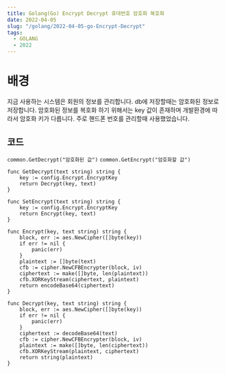 ```yaml
---
title: Golang(Go) Encrypt Decrypt 휴대번호 암호화 복호화
date: 2022-04-05
slug: "/golang/2022-04-05-go-Encrypt-Decrypt"
tags:
  - GOLANG
  - 2022
---
```


# 배경
지금 사용하는 시스템은 회원의 정보를 관리합니다.
db에 저장할때는 암호화된 정보로 저장합니다.
암호화된 정보를 복호화 하기 위해서는 key 값이 존재하며
개발환경에 따라서 암호화 키가 다릅니다.
주로 핸드폰 번호를 관리할때 사용했었습니다.

## 코드
`common.GetDecrypt("암호화된 값")`
`common.GetEncrypt("암호화할 값")`

```
func GetDecrypt(text string) string {
	key := config.Encrypt.EncryptKey
	return Decrypt(key, text)
}

func SetEncrypt(text string) string {
	key := config.Encrypt.EncryptKey
	return Encrypt(key, text)
}

func Encrypt(key, text string) string {
	block, err := aes.NewCipher([]byte(key))
	if err != nil {
		panic(err)
	}
	plaintext := []byte(text)
	cfb := cipher.NewCFBEncrypter(block, iv)
	ciphertext := make([]byte, len(plaintext))
	cfb.XORKeyStream(ciphertext, plaintext)
	return encodeBase64(ciphertext)
}

func Decrypt(key, text string) string {
	block, err := aes.NewCipher([]byte(key))
	if err != nil {
		panic(err)
	}
	ciphertext := decodeBase64(text)
	cfb := cipher.NewCFBEncrypter(block, iv)
	plaintext := make([]byte, len(ciphertext))
	cfb.XORKeyStream(plaintext, ciphertext)
	return string(plaintext)
}
```




